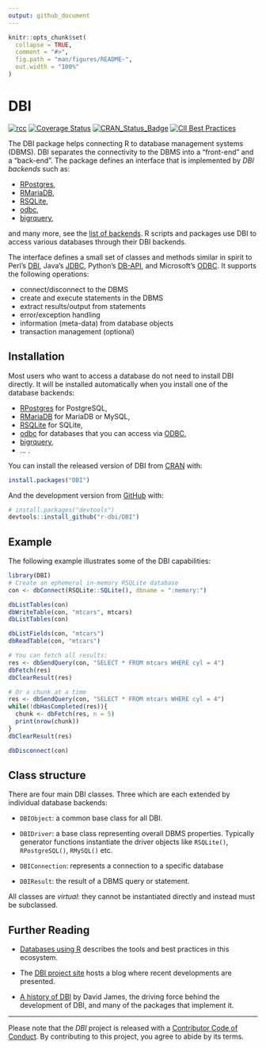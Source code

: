 ```yaml
---
output: github_document
---
```


<!-- README.md is generated from README.Rmd. Please edit that file -->

```r
knitr::opts_chunk$set(
  collapse = TRUE,
  comment = "#>",
  fig.path = "man/figures/README-",
  out.width = "100%"
)
```

# DBI

<!-- badges: start -->
[![rcc](https://github.com/r-dbi/DBI/workflows/rcc/badge.svg)](https://github.com/r-dbi/DBI/actions)
[![Coverage Status](https://codecov.io/gh/r-dbi/DBI/branch/master/graph/badge.svg)](https://codecov.io/github/r-dbi/DBI?branch=master)
[![CRAN_Status_Badge](https://www.r-pkg.org/badges/version/DBI)](https://cran.r-project.org/package=DBI)
[![CII Best Practices](https://bestpractices.coreinfrastructure.org/projects/1882/badge)](https://bestpractices.coreinfrastructure.org/projects/1882)
<!-- badges: end -->

The DBI package helps connecting R to database management systems (DBMS).
DBI separates the connectivity to the DBMS into a "front-end" and a "back-end".
The package defines an interface that is implemented by *DBI backends* such as:

- [RPostgres](https://rpostgres.r-dbi.org),
- [RMariaDB](https://rmariadb.r-dbi.org),
- [RSQLite](https://rsqlite.r-dbi.org),
- [odbc](https://github.com/r-dbi/odbc),
- [bigrquery](https://github.com/r-dbi/bigrquery),

and many more, see the [list of backends](https://github.com/r-dbi/backends#readme).
R scripts and packages use DBI to access various databases through their DBI backends.

The interface defines a small set of classes and methods similar in spirit to Perl's [DBI](https://dbi.perl.org/), Java's [JDBC](https://www.oracle.com/java/technologies/javase/javase-tech-database.html), Python's [DB-API](https://www.python.org/dev/peps/pep-0249/), and Microsoft's [ODBC](https://en.wikipedia.org/wiki/ODBC).
It supports the following operations:

* connect/disconnect to the DBMS
* create and execute statements in the DBMS
* extract results/output from statements
* error/exception handling
* information (meta-data) from database objects
* transaction management (optional)

## Installation

Most users who want to access a database do not need to install DBI directly.
It will be installed automatically when you install one of the database backends:

- [RPostgres](https://rpostgres.r-dbi.org) for PostgreSQL,
- [RMariaDB](https://rmariadb.r-dbi.org) for MariaDB or MySQL,
- [RSQLite](https://rsqlite.r-dbi.org) for SQLite,
- [odbc](https://github.com/r-dbi/odbc) for databases that you can access via [ODBC](https://en.wikipedia.org/wiki/Open_Database_Connectivity),
- [bigrquery](https://github.com/r-dbi/bigrquery),
- ... .

You can install the released version of DBI from [CRAN](https://CRAN.R-project.org) with:

``` r
install.packages("DBI")
```

And the development version from [GitHub](https://github.com/) with:

``` r
# install.packages("devtools")
devtools::install_github("r-dbi/DBI")
```

## Example

The following example illustrates some of the DBI capabilities:

```r
library(DBI)
# Create an ephemeral in-memory RSQLite database
con <- dbConnect(RSQLite::SQLite(), dbname = ":memory:")

dbListTables(con)
dbWriteTable(con, "mtcars", mtcars)
dbListTables(con)

dbListFields(con, "mtcars")
dbReadTable(con, "mtcars")

# You can fetch all results:
res <- dbSendQuery(con, "SELECT * FROM mtcars WHERE cyl = 4")
dbFetch(res)
dbClearResult(res)

# Or a chunk at a time
res <- dbSendQuery(con, "SELECT * FROM mtcars WHERE cyl = 4")
while(!dbHasCompleted(res)){
  chunk <- dbFetch(res, n = 5)
  print(nrow(chunk))
}
dbClearResult(res)

dbDisconnect(con)
```

## Class structure

There are four main DBI classes.
Three which are each extended by individual database backends:

* `DBIObject`: a common base class for all DBI.

* `DBIDriver`: a base class representing overall DBMS properties.
  Typically generator functions instantiate the driver objects like `RSQLite()`,
  `RPostgreSQL()`, `RMySQL()` etc.

* `DBIConnection`: represents a connection to a specific database

* `DBIResult`: the result of a DBMS query or statement.

All classes are _virtual_: they cannot be instantiated directly and instead must be subclassed.

## Further Reading

* [Databases using R](https://db.rstudio.com/) describes the tools and best practices in this ecosystem.

* The [DBI project site](https://www.r-dbi.org/) hosts a blog where recent developments are presented.

* [A history of DBI](https://r-dbi.github.io/DBI/articles/DBI-history.html) by David James, the driving force behind the development of DBI, and many of the packages that implement it.

---

Please note that the _DBI_ project is released with a [Contributor Code of Conduct](https://dbi.r-dbi.org/code_of_conduct).
By contributing to this project, you agree to abide by its terms.
